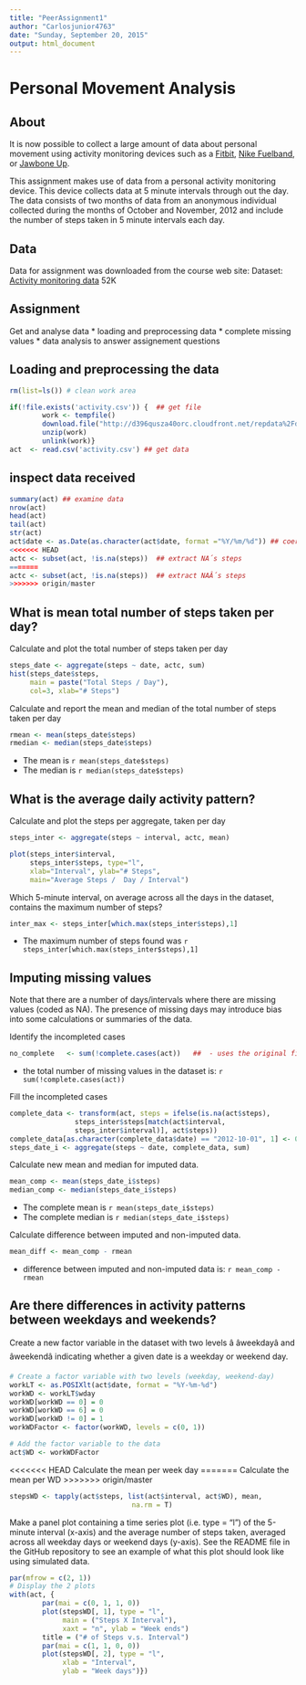 ```yaml
---
title: "PeerAssignment1"
author: "Carlosjunior4763"
date: "Sunday, September 20, 2015"
output: html_document
---
```


# Personal Movement Analysis

## About
It is now possible to collect a large amount of data about personal movement using activity monitoring devices such as a [Fitbit](https://www.fitbit.com/), [Nike Fuelband](http://www.nike.com/us/en_us/c/nikeplus-fuel), or [Jawbone Up](https://jawbone.com/up/app). 

This assignment makes use of data from a personal activity monitoring device. This device collects data at 5 minute intervals through out the day. The data consists of two months of data from an anonymous individual collected during the months of October and November, 2012 and include the number of steps taken in 5 minute intervals each day.

## Data
Data for assignment was downloaded from the course web site:
Dataset: [Activity monitoring data](http://d396qusza40orc.cloudfront.net/repdata%2Fdata%2Factivity.zip) 52K


## Assignment
Get and analyse data
* loading and preprocessing data
* complete missing values
* data analysis to answer assignement questions

## Loading and preprocessing the data

```r
rm(list=ls()) # clean work area

if(!file.exists('activity.csv')) {  ## get file
        work <- tempfile()
        download.file("http://d396qusza40orc.cloudfront.net/repdata%2Fdata%2Factivity.zip",work)
        unzip(work)
        unlink(work)}
act  <- read.csv('activity.csv') ## get data
```

## inspect data received

```r
summary(act) ## examine data
nrow(act)
head(act)
tail(act)
str(act)
act$date <- as.Date(as.character(act$date, format ="%Y/%m/%d")) ## coerse to data format
<<<<<<< HEAD
actc <- subset(act, !is.na(steps))  ## extract NA´s steps
=======
actc <- subset(act, !is.na(steps))  ## extract NAÂ´s steps
>>>>>>> origin/master
```

## What is mean total number of steps taken per day?

Calculate and plot the total number of steps taken per day

```r
steps_date <- aggregate(steps ~ date, actc, sum)
hist(steps_date$steps, 
     main = paste("Total Steps / Day"), 
     col=3, xlab="# Steps")
```

Calculate and report the mean and median of the total number of steps taken per day

```r
rmean <- mean(steps_date$steps)
rmedian <- median(steps_date$steps)
```
* The mean is  `r mean(steps_date$steps)` 
* The median is `r median(steps_date$steps)`

## What is the average daily activity pattern?

Calculate and plot the steps per aggregate, taken per day

```r
steps_inter <- aggregate(steps ~ interval, actc, mean)

plot(steps_inter$interval,
     steps_inter$steps, type="l", 
     xlab="Interval", ylab="# Steps",
     main="Average Steps /  Day / Interval")
```

Which 5-minute interval, on average across all the days in the dataset, 
contains the maximum number of steps?

```r
inter_max <- steps_inter[which.max(steps_inter$steps),1]
```

* The maximum number of steps found was `r steps_inter[which.max(steps_inter$steps),1]`

## Imputing missing values

Note that there are a number of days/intervals where there are missing values (coded as NA). The presence of missing days may introduce bias into some calculations or summaries of the data.

Identify the incompleted cases
```r
no_complete   <- sum(!complete.cases(act))   ##  - uses the original file with NAs
```

* the total number of missing values in the dataset is: `r sum(!complete.cases(act))`

Fill the incompleted cases
```r
complete_data <- transform(act, steps = ifelse(is.na(act$steps), 
                steps_inter$steps[match(act$interval, 
                steps_inter$interval)], act$steps))
complete_data[as.character(complete_data$date) == "2012-10-01", 1] <- 0
steps_date_i <- aggregate(steps ~ date, complete_data, sum)
```

 Calculate new mean and median for imputed data.
```r
mean_comp <- mean(steps_date_i$steps)
median_comp <- median(steps_date_i$steps)
```

* The complete mean is  `r mean(steps_date_i$steps)` 
* The complete median is `r median(steps_date_i$steps)`

Calculate difference between imputed and non-imputed data.
```r
mean_diff <- mean_comp - rmean
```
* difference between imputed and non-imputed data is: `r mean_comp - rmean`

## Are there differences in activity patterns between weekdays and weekends?


Create a new factor variable in the dataset with two levels â âweekdayâ and âweekendâ indicating whether a given date is a weekday or weekend day.

```r
# Create a factor variable with two levels (weekday, weekend-day)
workLT <- as.POSIXlt(act$date, format = "%Y-%m-%d")
workWD <- workLT$wday
workWD[workWD == 0] = 0
workWD[workWD == 6] = 0
workWD[workWD != 0] = 1
workWDFactor <- factor(workWD, levels = c(0, 1))

# Add the factor variable to the data
act$WD <- workWDFactor
```

<<<<<<< HEAD
Calculate the mean per week day
=======
Calculate the mean per WD
>>>>>>> origin/master
```r
stepsWD <- tapply(act$steps, list(act$interval, act$WD), mean, 
                              na.rm = T)
```

Make a panel plot containing a time series plot (i.e. type = "l") of the 5-minute interval (x-axis) and the average number of steps taken, averaged across all weekday days or weekend days (y-axis). See the README file in the GitHub repository to see an example of what this plot should look like using simulated data.

```r
par(mfrow = c(2, 1))
# Display the 2 plots
with(act, {
        par(mai = c(0, 1, 1, 0))
        plot(stepsWD[, 1], type = "l", 
             main = ("Steps X Interval"), 
             xaxt = "n", ylab = "Week ends")
        title = ("# of Steps v.s. Interval")
        par(mai = c(1, 1, 0, 0))
        plot(stepsWD[, 2], type = "l", 
             xlab = "Interval", 
             ylab = "Week days")})
```


